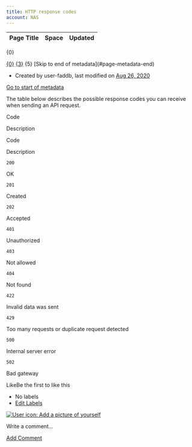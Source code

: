 ```yaml
---
title: HTTP response codes
account: NAS
---
```


<table class="aui"> <thead> <tr class="header"> <th class="search-result-title">Page Title</th> <th class="search-result-space">Space</th> <th class="search-result-date">Updated</th> </tr> </thead> </table> <p class="search-result-count">{0}</p> <tr class="search-result"> <td class="search-result-title"><a href="{1}" class="content-type-{2}"><span>{0}</span></a></td> <td class="search-result-space"><a class="space" href="/display/{4}/" title="{3}">{3}</a></td> <td class="search-result-date"><span class="date" title="{6}">{5}</span></td> </tr> [Skip to end of metadata](#page-metadata-end)

*   Created by user-faddb, last modified on [Aug 26, 2020](/pages/diffpagesbyversion.action?pageId=8488196&selectedPageVersions=1&selectedPageVersions=2 "Show changes")

[Go to start of metadata](#page-metadata-start)

The table below describes the possible response codes you can receive when sending an API request.

Code

Description

Code

Description

`200`

OK

`201`

Created

`202`

Accepted

`401`

Unauthorized

`403`

Not allowed

`404`

Not found

`422`

Invalid data was sent

`429`

Too many requests or duplicate request detected

`500`

Internal server error

`502`

Bad gateway

LikeBe the first to like this

*   No labels
*   [Edit Labels](# "Edit Labels (Type 'l')")

[![User icon: Add a picture of yourself](/s/en_GB/7901/abf7b35644d5a5d1d7e4b0969a83e8eb2b569fb5/_/images/icons/profilepics/add_profile_pic.svg)](/users/profile/editmyprofilepicture.action)

Write a comment…

[Add Comment](/display/x/HTTP+response+codes?showComments=true&showCommentArea=true#addcomment)
